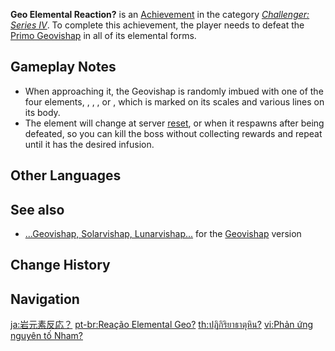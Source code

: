 {{Achievement Infobox
|title        = 
|id           = 82092
|order id     = 2092
|category     = Challenger: Series IV
|description  = Defeat the [[Primo Geovishap]] in all of its elemental forms.
|requirements = Defeat a {{Pyro}}, {{Hydro}}, {{Cryo}}, and {{Electro}} Primo Geovishap.
|primogems    = 10
|tracking     = 
|topic        = Primo Geovishap
}}
'''Geo Elemental Reaction?''' is an [[Achievement]] in the category ''[[Challenger: Series IV]]''. To complete this achievement, the player needs to defeat the [[Primo Geovishap]] in all of its elemental forms.

==Gameplay Notes==
* When approaching it, the Geovishap is randomly imbued with one of the four elements, {{Pyro}}, {{Hydro}}, {{Cryo}}, or {{Electro}}, which is marked on its scales and various lines on its body.
* The element will change at server [[reset]], or when it respawns after being defeated, so you can kill the boss without collecting rewards and repeat until it has the desired infusion.
<!--
==Trivia==

==Video Guides==
{{EVT
|video1   = 
|caption1 = 
}}
-->
==Other Languages==
{{Other Languages
|en      = Geo Elemental Reaction?
|zhs     = 岩元素反应？
|zhs_rm  = Yán Yuánsù Fǎnyìng?
|zht     = 岩元素反應？
|zht_rm  = Yán Yuánsù Fǎnyìng?
|zh_tl   = {{lex|Geo|zh}} Elemental Reaction?
|ja      = 岩元素反応？
|ja_rm   = Iwa Genso Hannou?
|ja_tl   = {{lex|Geo|ja}} Elemental Reaction?
|ko      = 바위 원소 반응?
|ko_rm   = Bawi Wonso Baneung?
|ko_tl   = {{lex|Geo|ko}} Elemental Reaction?
|es      = ¿Reacciones Geo?
|es_tl   = Geo Reactions?
|fr      = Réaction élémentaire Géo ?
|fr_tl   = Geo Elemental Reaction?
|ru      = Элементальная реакция Гео?
|ru_tl   = Geo Elemental Reaction?
|th      = ปฏิกิริยาธาตุหิน?
|th_rm   = 
|th_tl   = 
|vi      = Phản ứng nguyên tố Nham?
|vi_tl   = 
|de      = Eine Geo-Elementarreaktion?
|de_tl   = A Geo Elemental Reaction?
|id      = Reaksi Elemen Geo?
|id_tl   = Geo Elemental Reaction?
|pt      = Reação Elemental Geo?
|pt_tl   = Geo Elemental Reaction?
|tr      = Toprak Element Tepkimesi
|tr_tl   = 
|it      = Reazione elementale di Geo?
|it_tl   = 
}}

==See also==
* [[...Geovishap, Solarvishap, Lunarvishap...]] for the [[Geovishap]] version

==Change History==
{{Change History|2.0}}
<!--
==References==
{{Reflist}}
-->
==Navigation==
{{Achievement Navbox|Challenger: Series IV}}

[[ja:岩元素反応？]]
[[pt-br:Reação Elemental Geo?]]
[[th:ปฏิกิริยาธาตุหิน?]]
[[vi:Phản ứng nguyên tố Nham?]]